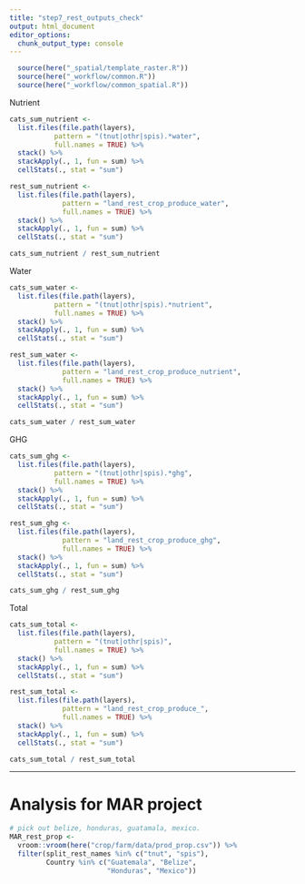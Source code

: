 ```yaml
---
title: "step7_rest_outputs_check"
output: html_document
editor_options: 
  chunk_output_type: console
---
```


```r
  source(here("_spatial/template_raster.R"))
  source(here("_workflow/common.R"))
  source(here("_workflow/common_spatial.R"))
```


Nutrient
```r

cats_sum_nutrient <- 
  list.files(file.path(layers),
           pattern = "(tnut|othr|spis).*water",
           full.names = TRUE) %>% 
  stack() %>% 
  stackApply(., 1, fun = sum) %>% 
  cellStats(., stat = "sum")

rest_sum_nutrient <- 
  list.files(file.path(layers),
             pattern = "land_rest_crop_produce_water",
             full.names = TRUE) %>% 
  stack() %>% 
  stackApply(., 1, fun = sum) %>% 
  cellStats(., stat = "sum")

cats_sum_nutrient / rest_sum_nutrient
```

Water

```r
cats_sum_water <- 
  list.files(file.path(layers),
           pattern = "(tnut|othr|spis).*nutrient",
           full.names = TRUE) %>% 
  stack() %>% 
  stackApply(., 1, fun = sum) %>% 
  cellStats(., stat = "sum")

rest_sum_water <- 
  list.files(file.path(layers),
             pattern = "land_rest_crop_produce_nutrient",
             full.names = TRUE) %>% 
  stack() %>% 
  stackApply(., 1, fun = sum) %>% 
  cellStats(., stat = "sum")

cats_sum_water / rest_sum_water
```

GHG

```r
cats_sum_ghg <- 
  list.files(file.path(layers),
           pattern = "(tnut|othr|spis).*ghg",
           full.names = TRUE) %>% 
  stack() %>% 
  stackApply(., 1, fun = sum) %>% 
  cellStats(., stat = "sum")

rest_sum_ghg <- 
  list.files(file.path(layers),
             pattern = "land_rest_crop_produce_ghg",
             full.names = TRUE) %>% 
  stack() %>% 
  stackApply(., 1, fun = sum) %>% 
  cellStats(., stat = "sum")

cats_sum_ghg / rest_sum_ghg
```

Total
```r
cats_sum_total <- 
  list.files(file.path(layers),
           pattern = "(tnut|othr|spis)",
           full.names = TRUE) %>% 
  stack() %>% 
  stackApply(., 1, fun = sum) %>% 
  cellStats(., stat = "sum")

rest_sum_total <- 
  list.files(file.path(layers),
             pattern = "land_rest_crop_produce_",
             full.names = TRUE) %>% 
  stack() %>% 
  stackApply(., 1, fun = sum) %>% 
  cellStats(., stat = "sum")

cats_sum_total / rest_sum_total 
```

-------------------------------------------------------------------------------

# Analysis for MAR project

```r
# pick out belize, honduras, guatamala, mexico.
MAR_rest_prop <- 
  vroom::vroom(here("crop/farm/data/prod_prop.csv")) %>% 
  filter(split_rest_names %in% c("tnut", "spis"),
         Country %in% c("Guatemala", "Belize",
                        "Honduras", "Mexico"))
```

